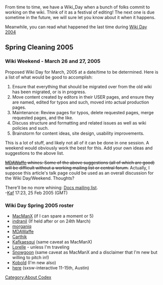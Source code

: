 From time to time, we have a Wiki_Day when a bunch of folks commit to working on the wiki. Think of it as a festival of editing! The next one is due sometime in the future, we will sure let you know about it when it happens.

Meanwhile, you can read what happened the last time during [[Wiki_Day/2004|Wiki Day 2004]]


== Spring Cleaning 2005 ==
=== Wiki Weekend - March 26 and 27, 2005 ===
Proposed Wiki Day for March, 2005 at a date/time to be determined. Here is a list of what would be good to accomplish:

#Ensure that everything that should be migrated over from the old wiki has been migrated, or is in progress.
#Move content created by editors in their USER pages, and ensure they are named, edited for typos and such, moved into actual production pages.
#Maintenance: Review pages for typos, delete requested pages, merge requested pages, and the like.
#Discuss structure and formatting and related issues as well as wiki policies and such.
#Brainstorm for content ideas, site design, usability improvements.

This is a lot of stuff, and likely not all of it can be done in one session. A weekend would obviously work the best for this.
Add your own ideas and suggestions to the above list.

<strike>[[User:MDAWaffe|MDAWaffe]] whines: Some of the above suggestions (all of which are good) will be difficult without a working mailing list or central forum.</strike> Actually, I suppose this article's talk page could be used as an overall discussion for the Wiki Day/Weekend. Thoughts?

There'll be no more whining: [http://lists.automattic.com/mailman/listinfo/wp-docs Docs mailing list].<br /> 
-[[User:Kafkaesqui|Kaf]] 17:23, 25 Feb 2005 (GMT)

=== Wiki Day Spring 2005 roster ===
*[[User:MacManX|MacManX]] (if I can spare a moment or 5)
*[[User:indranil|indranil]] (If held after or on 24th March)
*[[User:morganiq|morganiq]]
*[[User:MDAWaffe|MDAWaffe]]
*[[User:Carthik|Carthik]]
*[[User:Kafkaesqui|Kafkaesqui]] (same caveat as MacManX)
*[[User:Lorelle|Lorelle]] - unless I'm traveling
*[[User:Snowgoon|Snowgoon]] (same caveat as MacManX and a disclaimer that I'm new but willing to pitch in!)
*[[User:Kobold|Kobold]] (I'm new also)
*[[User:Here|here]] (sxsw-interactive 11-15th, Austin)

[[Category:About Codex]]